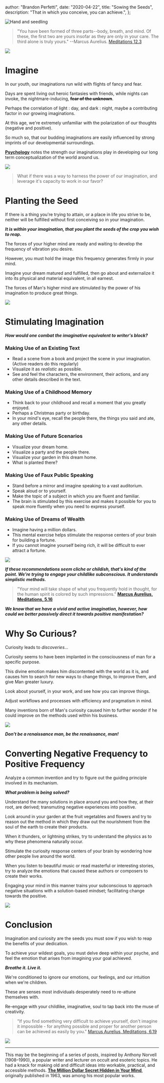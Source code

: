 
  author: "Brandon Perfetti",
  date: "2020-04-22",
  title: "Sowing the Seeds",
  description: "That in which you conceive, you can achieve.",
};


<Image src={handSeedling} alt="Hand and seedling" />

> "You have been formed of three parts--body, breath, and mind. Of these, the first two are yours insofar as they are only in your care. The third alone is truly yours."
> --Marcus Aurelius. [Meditations 12.3](https://en.wikipedia.org/wiki/Meditations)

![](https://media.giphy.com/media/l3fzOCIuFxXpmHe2A/giphy.gif)

# Imagine

In our youth, our imaginations run wild with flights of fancy and fear.

Days are spent living out heroic fantasies with friends, while nights can invoke, the nightmare-inducing, ~~**fear of the unknown**~~.

Perhaps the correlation of light : day, and dark : night, maybe a contributing factor in our growing imaginations.

At this age, we're extremely unfamiliar with the polarization of our thoughts (negative and positive).

So much so, that our budding imaginations are easily influenced by strong imprints of our developmental surroundings.

[**Psychology**](<https://en.wikipedia.org/wiki/Imprinting_(psychology)>) notes the strength our imaginations play in developing our long term conceptualization of the world around us.

![](https://media.giphy.com/media/skV0H0m5ZRUFG/giphy.gif)

> What if there was a way to harness the power of our imagination, and leverage it's capacity to work in our favor?

# Planting the Seed

If there is a thing you're trying to attain, or a place in life you strive to be, neither will be fulfilled without first conceiving so in your imagination.

_**It is within your imagination, that you plant the seeds of the crop you wish to reap.**_

The forces of your higher mind are ready and waiting to develop the frequency of vibration you desire.

However, you must hold the image this frequency generates firmly in your mind.

Imagine your dream matured and fulfilled, then go about and externalize it into its physical and material equivalent, in all earnest.

The forces of Man's higher mind are stimulated by the power of his imagination to produce great things.

![](https://media.giphy.com/media/3ohjV5W5NYvGnjJLTa/giphy.gif)

# Stimulating Imagination

_**How would one combat the imaginative equivalent to writer's block?**_

### Making Use of an Existing Text

- Read a scene from a book and project the scene in your imagination. (Active readers do this regularly)
- Visualize it as _realistic_ as possible.
- See and feel the characters, the environment, their actions, and any other details described in the text.

### Making Use of a Childhood Memory

- Think back to your childhood and recall a moment that you greatly enjoyed.
- Perhaps a Christmas party or birthday.
- In your mind's eye, recall the people there, the things you said and ate, any other details.

### Making Use of Future Scenarios

- Visualize your dream home.
- Visualize a party and the people there.
- Visualize your garden in this dream home.
- What is planted there?

### Making Use of Faux Public Speaking

- Stand before a mirror and imagine speaking to a vast auditorium.
- Speak aloud or to yourself.
- Make the topic of a subject in which you are fluent and familiar.
- The brain is stimulated by this exercise and makes it possible for you to speak more fluently when you need to express yourself.

### Making Use of Dreams of Wealth

- Imagine having a million dollars.
- This mental exercise helps stimulate the response centers of your brain for building a fortune.
- If you cannot imagine yourself being rich, it will be difficult to ever attract a fortune.

![](https://media.giphy.com/media/BwdpyymqT2vg4/giphy.gif)

_**If these recommendations seem cliche or childish, that's kind of the point.
We're trying to engage your childlike subconscious.
It understands simplistic methods.**_

> "Your mind will take shape of what you frequently hold in thought, for the human spirit is colored by such impressions." [**Marcus Aurelius, Meditations, 5.16**](https://en.wikipedia.org/wiki/Meditations)

_**We know that we have a vivid and active imagination, however, how could we better passively direct it towards positive manifestation?**_

# Why So Curious?

Curiosity leads to _discoveries_...

Curiosity seems to have been implanted in the consciousness of man for a specific purpose.

This divine emotion makes him discontented with the world as it is, and causes him to search for new ways to change things, to improve them, and give Man greater luxury.

Look about yourself, in your work, and see how you can improve things.

Adjust workflows and processes with efficiency and pragmatism in mind.

Many inventions born of Man's curiosity caused him to further wonder if he could improve on the methods used within his business.

![](https://media.giphy.com/media/W5kjTBEn7TFf8tMZgJ/giphy.gif)

_**Don't be a renaissance man, **be** the renaissance, man!**_

# Converting Negative Frequency to Positive Frequency

Analyze a common invention and try to figure out the guiding principle involved in its mechanism.

_**What problem is being solved?**_

Understand the many solutions in place around you and how they, at their root, are derived; transmuting negative experiences into positive.

Look around in your garden at the fruit vegetables and flowers and try to reason out the method in which they draw out the nourishment from the soul of the earth to create their products.

When it thunders, or lightning strikes, try to understand the physics as to why these phenomena naturally occur.

Stimulate the curiosity response centers of your brain by wondering how other people live around the world.

When you listen to beautiful music or read masterful or interesting stories, try to analyze the emotions that caused these authors or composers to create their works.

Engaging your mind in this manner trains your subconscious to approach negative situations with a solution-based mindset; facilitating change towards the positive.

![](https://media.giphy.com/media/aS8ypUweGOXMA/giphy.gif)

# Conclusion

Imagination and curiosity are the seeds you must sow if you wish to reap the benefits of your dedication.

To achieve your wildest goals, you must delve deep within your psyche, and feel the emotion that arises from imagining your goal achieved.

_**Breathe it. Live it.**_

We're conditioned to ignore our emotions, our feelings, and our intuition when we're children.

These are senses most individuals desperately need to re-attune themselves with.

Re-engage with your childlike, imaginative, soul to tap back into the muse of creativity.

> "If you find something very difficult to achieve yourself, don't imagine it impossible - for anything possible and proper for another person can be achieved as easily by you." [Marcus Aurelius, Meditations, 6.19](https://en.wikipedia.org/wiki/Meditations)

![](https://media.giphy.com/media/3ohhwN555hmt1b0l3y/giphy.gif)

---

This may be the beginning of a series of posts, inspired by Anthony Norvell (1908–1990), a popular writer and lecturer on occult and esoteric topics.
He had a knack for making old and difficult ideas into workable, practical, and accessible methods.
[**The Million Dollar Secret Hidden in Your Mind**](https://www.amazon.com/dp/039916197X/ref=cm_sw_em_r_mt_dp_U_aSC4EbD6JBQK5), originally published in 1963, was among his most popular works.
